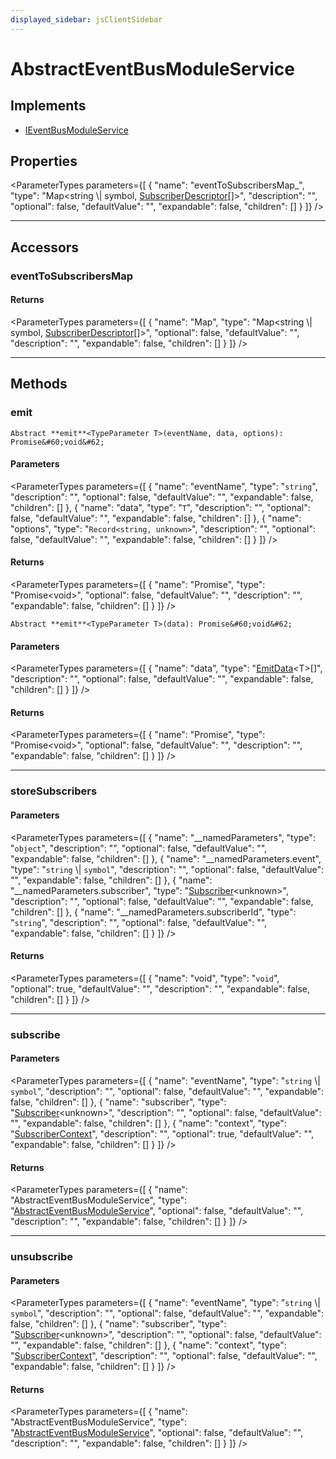 ```yaml
---
displayed_sidebar: jsClientSidebar
---
```



# AbstractEventBusModuleService

## Implements

- [IEventBusModuleService](../../EventBusTypes/interfaces/internal.internal-1.EventBusTypes.IEventBusModuleService.mdx)

## Properties

<ParameterTypes parameters={[
  {
    "name": "eventToSubscribersMap_",
    "type": "Map&#60;string \\| symbol, [SubscriberDescriptor](../../EventBusTypes/types/internal.internal-1.EventBusTypes.SubscriberDescriptor.mdx)[]&#62;",
    "description": "",
    "optional": false,
    "defaultValue": "",
    "expandable": false,
    "children": []
  }
]} />

___

## Accessors

### eventToSubscribersMap

#### Returns

<ParameterTypes parameters={[
  {
    "name": "Map",
    "type": "Map&#60;string \\| symbol, [SubscriberDescriptor](../../EventBusTypes/types/internal.internal-1.EventBusTypes.SubscriberDescriptor.mdx)[]&#62;",
    "optional": false,
    "defaultValue": "",
    "description": "",
    "expandable": false,
    "children": []
  }
]} />

___

## Methods

### emit

`Abstract **emit**<TypeParameter T>(eventName, data, options): Promise&#60;void&#62;`

#### Parameters

<ParameterTypes parameters={[
  {
    "name": "eventName",
    "type": "`string`",
    "description": "",
    "optional": false,
    "defaultValue": "",
    "expandable": false,
    "children": []
  },
  {
    "name": "data",
    "type": "`T`",
    "description": "",
    "optional": false,
    "defaultValue": "",
    "expandable": false,
    "children": []
  },
  {
    "name": "options",
    "type": "`Record<string, unknown>`",
    "description": "",
    "optional": false,
    "defaultValue": "",
    "expandable": false,
    "children": []
  }
]} />

#### Returns

<ParameterTypes parameters={[
  {
    "name": "Promise",
    "type": "Promise&#60;void&#62;",
    "optional": false,
    "defaultValue": "",
    "description": "",
    "expandable": false,
    "children": []
  }
]} />

`Abstract **emit**<TypeParameter T>(data): Promise&#60;void&#62;`

#### Parameters

<ParameterTypes parameters={[
  {
    "name": "data",
    "type": "[EmitData](../../EventBusTypes/types/internal.internal-1.EventBusTypes.EmitData.mdx)&#60;T&#62;[]",
    "description": "",
    "optional": false,
    "defaultValue": "",
    "expandable": false,
    "children": []
  }
]} />

#### Returns

<ParameterTypes parameters={[
  {
    "name": "Promise",
    "type": "Promise&#60;void&#62;",
    "optional": false,
    "defaultValue": "",
    "description": "",
    "expandable": false,
    "children": []
  }
]} />

___

### storeSubscribers

#### Parameters

<ParameterTypes parameters={[
  {
    "name": "__namedParameters",
    "type": "`object`",
    "description": "",
    "optional": false,
    "defaultValue": "",
    "expandable": false,
    "children": []
  },
  {
    "name": "__namedParameters.event",
    "type": "`string` \\| `symbol`",
    "description": "",
    "optional": false,
    "defaultValue": "",
    "expandable": false,
    "children": []
  },
  {
    "name": "__namedParameters.subscriber",
    "type": "[Subscriber](../../EventBusTypes/types/internal.internal-1.EventBusTypes.Subscriber.mdx)&#60;unknown&#62;",
    "description": "",
    "optional": false,
    "defaultValue": "",
    "expandable": false,
    "children": []
  },
  {
    "name": "__namedParameters.subscriberId",
    "type": "`string`",
    "description": "",
    "optional": false,
    "defaultValue": "",
    "expandable": false,
    "children": []
  }
]} />

#### Returns

<ParameterTypes parameters={[
  {
    "name": "void",
    "type": "`void`",
    "optional": true,
    "defaultValue": "",
    "description": "",
    "expandable": false,
    "children": []
  }
]} />

___

### subscribe

#### Parameters

<ParameterTypes parameters={[
  {
    "name": "eventName",
    "type": "`string` \\| `symbol`",
    "description": "",
    "optional": false,
    "defaultValue": "",
    "expandable": false,
    "children": []
  },
  {
    "name": "subscriber",
    "type": "[Subscriber](../../EventBusTypes/types/internal.internal-1.EventBusTypes.Subscriber.mdx)&#60;unknown&#62;",
    "description": "",
    "optional": false,
    "defaultValue": "",
    "expandable": false,
    "children": []
  },
  {
    "name": "context",
    "type": "[SubscriberContext](../../EventBusTypes/types/internal.internal-1.EventBusTypes.SubscriberContext.mdx)",
    "description": "",
    "optional": true,
    "defaultValue": "",
    "expandable": false,
    "children": []
  }
]} />

#### Returns

<ParameterTypes parameters={[
  {
    "name": "AbstractEventBusModuleService",
    "type": "[AbstractEventBusModuleService](internal.AbstractEventBusModuleService.mdx)",
    "optional": false,
    "defaultValue": "",
    "description": "",
    "expandable": false,
    "children": []
  }
]} />

___

### unsubscribe

#### Parameters

<ParameterTypes parameters={[
  {
    "name": "eventName",
    "type": "`string` \\| `symbol`",
    "description": "",
    "optional": false,
    "defaultValue": "",
    "expandable": false,
    "children": []
  },
  {
    "name": "subscriber",
    "type": "[Subscriber](../../EventBusTypes/types/internal.internal-1.EventBusTypes.Subscriber.mdx)&#60;unknown&#62;",
    "description": "",
    "optional": false,
    "defaultValue": "",
    "expandable": false,
    "children": []
  },
  {
    "name": "context",
    "type": "[SubscriberContext](../../EventBusTypes/types/internal.internal-1.EventBusTypes.SubscriberContext.mdx)",
    "description": "",
    "optional": false,
    "defaultValue": "",
    "expandable": false,
    "children": []
  }
]} />

#### Returns

<ParameterTypes parameters={[
  {
    "name": "AbstractEventBusModuleService",
    "type": "[AbstractEventBusModuleService](internal.AbstractEventBusModuleService.mdx)",
    "optional": false,
    "defaultValue": "",
    "description": "",
    "expandable": false,
    "children": []
  }
]} />

